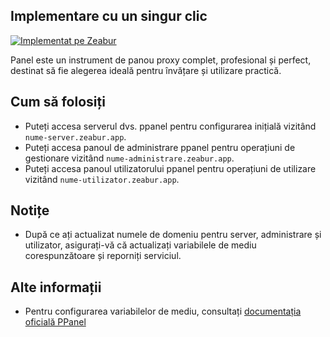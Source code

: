 ## Implementare cu un singur clic

[![Implementat pe Zeabur](https://zeabur.com/deployed-on-zeabur-dark.svg)](https://zeabur.com?referralCode=PPanelGroup&utm_source=PPanelGroup&utm_campaign=oss)

Panel este un instrument de panou proxy complet, profesional și perfect, destinat să fie alegerea ideală pentru învățare și utilizare practică.

## Cum să folosiți

- Puteți accesa serverul dvs. ppanel pentru configurarea inițială vizitând `nume-server.zeabur.app`.
- Puteți accesa panoul de administrare ppanel pentru operațiuni de gestionare vizitând `nume-administrare.zeabur.app`.
- Puteți accesa panoul utilizatorului ppanel pentru operațiuni de utilizare vizitând `nume-utilizator.zeabur.app`.

## Notițe

- După ce ați actualizat numele de domeniu pentru server, administrare și utilizator, asigurați-vă că actualizați variabilele de mediu corespunzătoare și reporniți serviciul.

## Alte informații

- Pentru configurarea variabilelor de mediu, consultați [documentația oficială PPanel](https://ppanel.dev/)


<Giscus />
